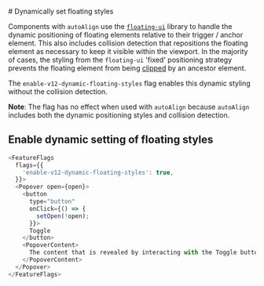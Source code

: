 
<Meta title="Components/Popover/Feature Flag" name="Flag details" /># Dynamically
set floating styles

Components with `autoAlign` use the
[`floating-ui`](https://github.com/floating-ui/floating-ui) library to handle
the dynamic positioning of floating elements relative to their trigger / anchor
element. This also includes collision detection that repositions the floating
element as necessary to keep it visible within the viewport. In the majority of
cases, the styling from the `floating-ui` 'fixed' positioning strategy prevents
the floating element from being
[clipped](https://floating-ui.com/docs/misc#clipping) by an ancestor element.

The `enable-v12-dynamic-floating-styles` flag enables this dynamic styling
without the collision detection.

**Note**: The flag has no effect when used with `autoAlign` because `autoAlign`
includes both the dynamic positioning styles and collision detection.

## Enable dynamic setting of floating styles

```js
<FeatureFlags
  flags={{
    'enable-v12-dynamic-floating-styles': true,
  }}>
  <Popover open={open}>
    <button
      type="button"
      onClick={() => {
        setOpen(!open);
      }}>
      Toggle
    </button>
    <PopoverContent>
      The content that is revealed by interacting with the Toggle button
    </PopoverContent>
  </Popover>
</FeatureFlags>
```
